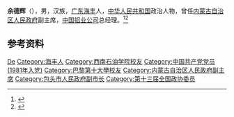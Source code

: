 {{Otheruses|other=名为余德辉的其他人物|余珊}}

'''余德辉'''（{{bd|1959年|12月|}}），男，汉族，[[广东|广东]][[海丰|海丰]]人，[[中华人民共和国|中华人民共和国]]政治人物，曾任[[内蒙古自治区人民政府|内蒙古自治区人民政府]]副主席，[[中国铝业公司|中国铝业公司]]总经理。<ref>{{Cite web|title=56岁经济学博士余德辉出任中国铝业总经理，前任被调查|url=https://www.thepaper.cn/newsDetail_forward_1420857|accessdate=2020-10-03|work=澎湃新闻}}</ref><ref>{{Cite web|title=中国铝业董事、总经理、党组副书记余德辉(图 简历)|url=http://www.ce.cn/cysc/rs/yqrs/201809/30/t20180930_30420387.shtml|accessdate=2020-10-03|work=中国经济网}}</ref>

== 参考资料 ==
{{reflist}}

{{Authority control}}

{{DEFAULTSORT:Yu余}}
[[Category:余姓|De]]
[[Category:海丰人|Category:海丰人]]
[[Category:西南石油学院校友|Category:西南石油学院校友]]
[[Category:中国共产党党员_(1981年入党)|Category:中国共产党党员 (1981年入党)]]
[[Category:巴黎第十大學校友|Category:巴黎第十大學校友]]
[[Category:内蒙古自治区人民政府副主席|Category:内蒙古自治区人民政府副主席]]
[[Category:包头市人民政府副市长|Category:包头市人民政府副市长]]
[[Category:第十三届全国政协委员|Category:第十三届全国政协委员]]


{{中国人物小作品}}